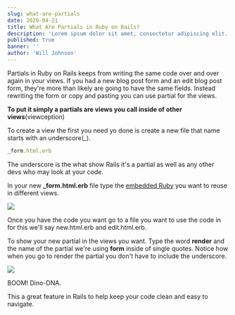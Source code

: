 ```yaml
---
slug: what-are-partials
date: 2020-04-21
title: What Are Partials in Ruby on Rails?
description: 'Lorem ipsum dolor sit amet, consectetur adipiscing elit. Sed molestie leo ut sodales porta. Vivamus pharetra risus ac fermentum faucibus. Nam in sodales ex.'
published: true
banner: ''
author: 'Will Johnson'
---
```


Partials in Ruby on Rails keeps from writing the same code over and over again in your views. If you had a new blog post form and an edit blog post form, they're more than likely are going to have the same fields. Instead rewriting the form or copy and pasting you can use partial for the views.

**To put it simply a partials are views you call inside of other views**(viewception)

To create a view the first you need yo done is create a new file that name starts with an underscore(_).

```ruby
_form.html.erb
```
The underscore is the what show Rails it's a partial as well as any other devs who may look at your code.

In your new **_form.html.erb** file type the [embedded Ruby](https://williamjohnson.dev/what-is-embedded-ruby) you want to reuse in different views.

![](partials.png)

Once you have the code you want go to a file you want to use the code in for this we'll say new.html.erb and edit.html.erb.

To show your new partial in the views you want. Type the word **render** and the name of the partial we're using **form** inside of single quotes. Notice how when you go to render the partial you don't have to include the underscore.

![](erb.png)

BOOM! Dino-DNA. 

This a great feature in Rails to help keep your code clean and easy to navigate.



